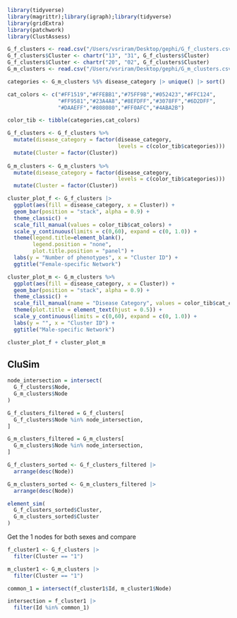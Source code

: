
```r
library(tidyverse)
library(magrittr);library(igraph);library(tidyverse)
library(gridExtra)
library(patchwork)
library(ClustAssess)
``` 



```r
G_f_clusters <- read.csv("/Users/vsriram/Desktop/gephi/G_f_clusters.csv")
G_f_clusters$Cluster <- chartr("13", "31", G_f_clusters$Cluster)
G_f_clusters$Cluster <- chartr("20", "02", G_f_clusters$Cluster)
G_m_clusters <- read.csv("/Users/vsriram/Desktop/gephi/G_m_clusters.csv")
```

```r
categories <- G_m_clusters %$% disease_category |> unique() |> sort()

cat_colors <- c("#FF1519","#FFEBB1","#75FF9B","#052423","#FFC124",
                "#FF9581","#23A4A8","#8EFDFF","#3078FF","#6D2DFF",
                "#DAAEFF","#808080","#FF0AFC","#4ABA2B")

color_tib <- tibble(categories,cat_colors)
```

```r
G_f_clusters <- G_f_clusters %>% 
  mutate(disease_category = factor(disease_category, 
                                   levels = c(color_tib$categories))) |> 
  mutate(Cluster = factor(Cluster))
  
G_m_clusters <- G_m_clusters %>% 
  mutate(disease_category = factor(disease_category, 
                                   levels = c(color_tib$categories))) |> 
  mutate(Cluster = factor(Cluster))
```


```r
cluster_plot_f <- G_f_clusters |>
  ggplot(aes(fill = disease_category, x = Cluster)) +
  geom_bar(position = "stack", alpha = 0.9) +
  theme_classic() +
  scale_fill_manual(values = color_tib$cat_colors) +
  scale_y_continuous(limits = c(0,60), expand = c(0, 1.0)) +
  theme(legend.title=element_blank(),
        legend.position = "none",
        plot.title.position = "panel") +
  labs(y = "Number of phenotypes", x = "Cluster ID") +
  ggtitle("Female-specific Network")
```

```r
cluster_plot_m <- G_m_clusters %>% 
  ggplot(aes(fill = disease_category, x = Cluster)) +
  geom_bar(position = "stack", alpha = 0.9) +
  theme_classic() +
  scale_fill_manual(name = "Disease Category", values = color_tib$cat_colors) +
  theme(plot.title = element_text(hjust = 0.5)) +
  scale_y_continuous(limits = c(0,60), expand = c(0, 1.0)) +
  labs(y = "", x = "Cluster ID") +
  ggtitle("Male-specific Network")
```

```r
cluster_plot_f + cluster_plot_m
```


## CluSim


```r
node_intersection = intersect(
  G_f_clusters$Node,
  G_m_clusters$Node
)
```

```r
G_f_clusters_filtered = G_f_clusters[
  G_f_clusters$Node %in% node_intersection,
]

G_m_clusters_filtered = G_m_clusters[
  G_m_clusters$Node %in% node_intersection,
]
```


```r
G_f_clusters_sorted <- G_f_clusters_filtered |>
  arrange(desc(Node))

G_m_clusters_sorted <- G_m_clusters_filtered |>
  arrange(desc(Node))
```


```r
element_sim(
  G_f_clusters_sorted$Cluster,
  G_m_clusters_sorted$Cluster
)
```


Get the 1 nodes for both sexes and compare
```r
f_cluster1 <- G_f_clusters |>
  filter(Cluster == "1")

m_cluster1 <- G_m_clusters |>
  filter(Cluster == "1")
```

```r
common_1 = intersect(f_cluster1$Id, m_cluster1$Node)
```

```r
intersection = f_cluster1 |>
  filter(Id %in% common_1)
```

